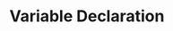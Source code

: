 ---
id: "php_tf_easy_002"
questionType: "TRUE_FALSE"
title: "Variable Declaration"
statement: "PHP variables must start with a dollar sign ($)."
difficulty: "EASY"
category: "PHP"
correctAnswer: true
explanation: "All PHP variables begin with a $ symbol."
---